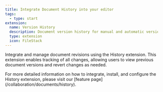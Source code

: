 ```yaml
---
title: Integrate Document History into your editor
tags:
  - type: start
extension:
  name: Version History
  description: Document version history for manual and automatic versioning of your documents.
  type: extension
  icon: FileStack
---
```



Integrate and manage document revisions using the History extension. This extension enables tracking of all changes, allowing users to view previous document versions and revert changes as needed.

<Callout title="More details" variant="hint">
    For more detailed information on how to integrate, install, and configure the History extension, please visit our [feature page](/collaboration/documents/history).
</Callout>

<CodeDemo isPro path="/Extensions/CollaborationHistory" />
